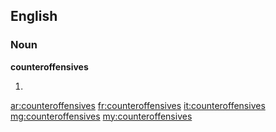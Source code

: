==English==

===Noun===
'''counteroffensives'''

# {{plural of|counteroffensive}}

[[ar:counteroffensives]]
[[fr:counteroffensives]]
[[it:counteroffensives]]
[[mg:counteroffensives]]
[[my:counteroffensives]]